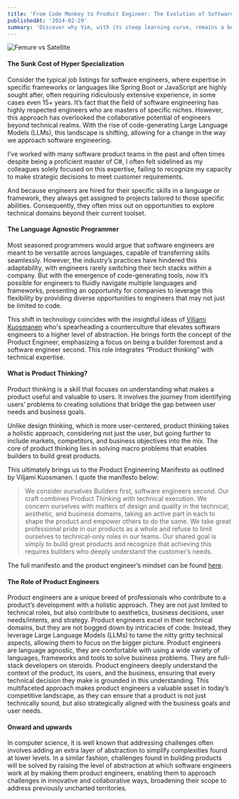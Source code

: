 ```yaml
---
title: 'From Code Monkey to Product Engineer: The Evolution of Software Engineering in the Age of LLMs'
publishedAt: '2024-02-29'
summary: 'Discover why Vim, with its steep learning curve, remains a beloved tool among developers for editing code efficiently and effectively.'
---
```


![Femure vs Satellite](/img/og/codemonkey.png "Space odyssey cut")

<Caption text={`A side-by-side image to portray the “infamous cut” from ‘2001: A Space Odyssey’ that shifts from a prehistoric hominid discovering a bone’s use as a weapon and tossing it into the air, to a future spacecraft orbiting Earth millions of years later in the film’s timeline.`}/>

#### The Sunk Cost of Hyper Specialization
Consider the typical job listings for software engineers, where expertise in specific frameworks or languages like Spring Boot or 
JavaScript are highly sought after, often requiring ridiculously extensive experience, in some cases even 15+ years.
It’s fact that the field of software engineering has highly respected engineers who are masters of specific niches. However, 
this approach has overlooked the collaborative potential of engineers beyond technical realms. With the rise of code-generating 
Large Language Models (LLMs), this landscape is shifting, allowing for a change in the way we approach software engineering.

I’ve worked with many software product teams in the past and often times despite being a proficient master of C#, I often felt 
sidelined as my colleagues solely focused on this expertise, failing to recognize my capacity to make strategic decisions to meet 
customer requirements.

And because engineers are hired for their specific skills in a language or framework, they always get assigned to projects tailored 
to those specific abilities. Consequently, they often miss out on opportunities to explore technical domains beyond their 
current toolset.

#### The Language Agnostic Programmer
Most seasoned programmers would argue that software engineers are meant to be versatile across languages, capable of transferring 
skills seamlessly. However, the industry’s practices have hindered this adaptability, with engineers rarely switching their 
tech stacks within a company. But with the emergence of code-generating tools, now it’s possible for engineers to fluidly 
navigate multiple languages and frameworks, presenting an opportunity for companies to leverage this flexibility by providing 
diverse opportunities to engineers that may not just be limited to code.

This shift in technology coincides with the insightful ideas of [Viljami Kuosmanen](https://www.linkedin.com/in/anttiviljami/) 
who's spearheading a counterculture 
that elevates software engineers to a higher level of abstraction. He brings forth the concept of the Product Engineer, 
emphasizing a focus on being a builder foremost and a software engineer second. This role integrates “Product thinking” with 
technical expertise.

#### What is Product Thinking?
Product thinking is a skill that focuses on understanding what makes a product useful and valuable to users. It involves the 
journey from identifying users’ problems to creating solutions that bridge the gap between user needs and business goals.

Unlike design thinking, which is more user-centered, product thinking takes a holistic approach, considering not just the user, 
but going further to include markets, competitors, and business objectives into the mix. The core of product thinking lies in 
solving macro problems that enables builders to build great products.

This ultimately brings us to the Product Engineering Manifesto as outlined by Viljami Kuosmanen. I quote the manifesto below:

> We consider ourselves Builders first, software engineers second. Our craft combines Product Thinking with technical execution.
> We concern ourselves with matters of design and quality in the technical, aesthetic, and business domains, taking an active 
> part in each to shape the product and empower others to do the same. We take great professional pride in our products as a whole
> and refuse to limit ourselves to technical-only roles in our teams. Our shared goal is simply to build great products and 
> recognize that achieving this requires builders who deeply understand the customer’s needs.

The full manifesto and the product engineer’s mindset can be found [here](https://github.com/anttiviljami/product-engineer-manifesto).

#### The Role of Product Engineers
Product engineers are a unique breed of professionals who contribute to a product’s development with a holistic approach. 
They are not just limited to technical roles, but also contribute to aesthetics, business decisions, user needs/intents, and strategy.
Product engineers excel in their technical domains, but they are not bogged down by intricacies of code. Instead, they leverage 
Large Language Models (LLMs) to tame the nitty gritty technical aspects, allowing them to focus on the bigger picture.
Product engineers are language agnostic, they are comfortable with using a wide variety of languages, frameworks and tools to solve 
business problems. They are full-stack developers on steroids. Product engineers deeply understand the context of the product, 
its users, and the business, ensuring that every technical decision they make is grounded in this understanding. This multifaceted 
approach makes product engineers a valuable asset in today’s competitive landscape, as they can ensure that a product is not just 
technically sound, but also strategically aligned with the business goals and user needs.

#### Onward and upwards
In computer science, it is well known that addressing challenges often involves adding an extra layer of abstraction to simplify 
complexities found at lower levels. In a similar fashion, challenges found in building products will be solved by raising the level 
of abstraction at which software engineers work at by making them product engineers, enabling them to approach challenges in 
innovative and collaborative ways, broadening their scope to address previously uncharted territories.
